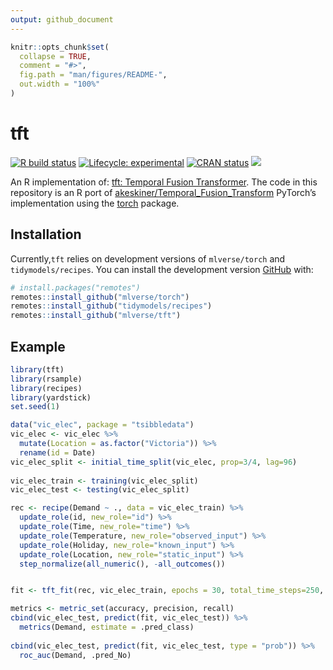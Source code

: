 ```yaml
---
output: github_document
---
```


<!-- README.md is generated from README.Rmd. Please edit that file -->

```r
knitr::opts_chunk$set(
  collapse = TRUE,
  comment = "#>",
  fig.path = "man/figures/README-",
  out.width = "100%"
)
```

# tft

<!-- badges: start -->
[![R build status](https://github.com/mlverse/tft/workflows/R-CMD-check/badge.svg)](https://github.com/mlverse/tft/actions)
[![Lifecycle: experimental](https://img.shields.io/badge/lifecycle-experimental-orange.svg)](https://www.tidyverse.org/lifecycle/#experimental)
[![CRAN status](https://www.r-pkg.org/badges/version/tft)](https://CRAN.R-project.org/package=tft)
[![](https://cranlogs.r-pkg.org/badges/tft)](https://cran.r-project.org/package=tft)
<!-- badges: end -->


An R implementation of: [tft: Temporal Fusion Transformer](https://arxiv.org/pdf/1912.09363.pdf).
The code in this repository is an R port of [akeskiner/Temporal_Fusion_Transform](https://github.com/akeskiner/Temporal_Fusion_Transform) PyTorch's implementation using the [torch](https://github.com/mlverse/torch) package.

## Installation


Currently,`tft` relies on development versions of `mlverse/torch` and `tidymodels/recipes`.
You can install the development version [GitHub](https://github.com/) with:

```r
# install.packages("remotes")
remotes::install_github("mlverse/torch")
remotes::install_github("tidymodels/recipes")
remotes::install_github("mlverse/tft")
```

## Example

```r
library(tft)
library(rsample)
library(recipes)
library(yardstick)
set.seed(1)

data("vic_elec", package = "tsibbledata")
vic_elec <- vic_elec %>% 
  mutate(Location = as.factor("Victoria")) %>% 
  rename(id = Date)
vic_elec_split <- initial_time_split(vic_elec, prop=3/4, lag=96)
  
vic_elec_train <- training(vic_elec_split)
vic_elec_test <- testing(vic_elec_split)

rec <- recipe(Demand ~ ., data = vic_elec_train) %>%
  update_role(id, new_role="id") %>% 
  update_role(Time, new_role="time") %>% 
  update_role(Temperature, new_role="observed_input") %>% 
  update_role(Holiday, new_role="known_input") %>% 
  update_role(Location, new_role="static_input") %>% 
  step_normalize(all_numeric(), -all_outcomes())


fit <- tft_fit(rec, vic_elec_train, epochs = 30, total_time_steps=250, num_encoder_steps=240 )

metrics <- metric_set(accuracy, precision, recall)
cbind(vic_elec_test, predict(fit, vic_elec_test)) %>% 
  metrics(Demand, estimate = .pred_class)
  
cbind(vic_elec_test, predict(fit, vic_elec_test, type = "prob")) %>% 
  roc_auc(Demand, .pred_No)
```
